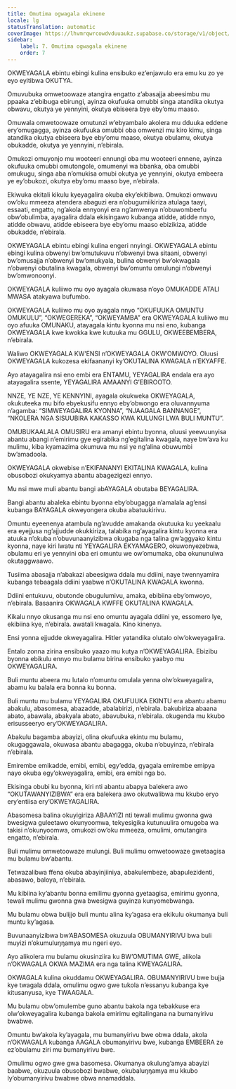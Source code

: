 ```yaml
---
title: Omutima ogwagala ekinene
locale: lg
statusTranslation: automatic
coverImage: https://lhvmrqwrcowdvduuaukz.supabase.co/storage/v1/object/public/strapi-uploads/small_cover-educacion-fundamental.webp-2d51a7828a2b1309555be27f7e2a61a0.webp
sidebar:
    label: 7. Omutima ogwagala ekinene
    order: 7
---
```

OKWEYAGALA ebintu ebingi kulina ensibuko ez’enjawulo era emu ku zo ye eyo eyitibwa OKUTYA.

Omuvubuka omwetoowaze atangira engatto z’abasajja abeesimbu mu ppaaka z’ebibuga ebirungi, ayinza okufuuka omubbi singa atandika okutya obwavu, okutya ye yennyini, okutya ebiseera bye eby’omu maaso.

Omuwala omwetoowaze omutunzi w’ebyambalo akolera mu dduuka eddene ery’omugagga, ayinza okufuuka omubbi oba omwenzi mu kiro kimu, singa atandika okutya ebiseera bye eby’omu maaso, okutya obulamu, okutya obukadde, okutya ye yennyini, n’ebirala.

Omukozi omuyonjo mu wooteeri ennungi oba mu wooteeri ennene, ayinza okufuuka omubbi omutongole, omumenyi wa bbanka, oba omubbi omukugu, singa aba n’omukisa omubi okutya ye yennyini, okutya embeera ye ey’obukozi, okutya eby’omu maaso bye, n’ebirala.

Ekiwuka ekitali kikulu kyeyagalira okuba eky’ekitiibwa. Omukozi omwavu ow’oku mmeeza atendera abaguzi era n’obugumiikiriza atulaga taayi, essaati, engatto, ng’akola ennyonyi era ng’amwenya n’obuwombeefu obw’obulimba, ayagalira ddala ekisingawo kubanga atidde, atidde nnyo, atidde obwavu, atidde ebiseera bye eby’omu maaso ebizikiza, atidde obukadde, n’ebirala.

OKWEYAGALA ebintu ebingi kulina engeri nnyingi. OKWEYAGALA ebintu ebingi kulina obwenyi bw’omutukuvu n’obwenyi bwa sitaani, obwenyi bw’omusajja n’obwenyi bw’omukyala, bulina obwenyi bw’okwagala n’obwenyi obutalina kwagala, obwenyi bw’omuntu omulungi n’obwenyi bw’omwonoonyi.

OKWEYAGALA kuliiwo mu oyo ayagala okuwasa n’oyo OMUKADDE ATALI MWASA atakyawa bufumbo.

OKWEYAGALA kuliiwo mu oyo ayagala nnyo “OKUFUUKA OMUNTU OMUKULU”, “OKWEGEREKA”, “OKWEYAMBA” era OKWEYAGALA kuliiwo mu oyo afuuka OMUNAKU, atayagala kintu kyonna mu nsi eno, kubanga OKWEYAGALA kwe kwokka kwe kutuuka mu GGULU, OKWEEBEMBERA, n’ebirala.

Waliwo OKWEYAGALA KW’ENSI n’OKWEYAGALA OKW’OMWOYO. Oluusi OKWEYAGALA kukozesa ekifaananyi ky’OKUTALINA KWAGALA n’EKYAFFE.

Ayo atayagalira nsi eno embi era ENTAMU, YEYAGALIRA endala era ayo atayagalira ssente, YEYAGALIRA AMAANYI G’EBIROOTO.

NNZE, YE NZE, YE KENNYINI, ayagala okukweka OKWEYAGALA, okukuteeka mu bifo ebyekusifu ennyo eby’obwongo era oluvannyuma n’agamba: “SIMWEYAGALIRA KYONNA”, “NJAAGALA BANNANGE”, “NKOLERA NGA SISUUBIRA KAKASSO KWA KULUNGI LWA BULI MUNTU”.

OMUBUKAALALA OMUSIRU era amanyi ebintu byonna, oluusi yeewuunyisa abantu abangi n’emirimu gye egirabika ng’egitalina kwagala, naye bw’ava ku mulimu, kiba kyamazima okumuva mu nsi ye ng’alina obuwumbi bw’amadoola.

OKWEYAGALA okwebise n’EKIFANANYI EKITALINA KWAGALA, kulina obusobozi okukyamya abantu abagezigezi ennyo.

Mu nsi mwe muli abantu bangi abAYAGALA obutaba BEYAGALIRA.

Bangi abantu abaleka ebintu byonna eby’obugagga n’amalala ag’ensi kubanga BAYAGALA okweyongera okuba abatuukirivu.

Omuntu eyeenenya atambula ng’avudde amakanda okutuuka ku yeekaalu era eyejjusa ng’ajjudde okukkiriza, talabika ng’ayagalira kintu kyonna era atuuka n’okuba n’obuvunaanyizibwa okugaba nga talina gw’aggyako kintu kyonna, naye kiri lwatu nti YEYAGALIRA EKYAMAGERO, okuwonyezebwa, obulamu eri ye yennyini oba eri omuntu we ow’omumaka, oba okununulwa okutaggwaawo.

Tusiima abasajja n’abakazi abeesigwa ddala mu ddiini, naye twennyamira kubanga tebaagala ddiini yaabwe n’OKUTALINA KWAGALA kwonna.

Ddiini entukuvu, obutonde obugulumivu, amaka, ebibiina eby’omwoyo, n’ebirala. Basaanira OKWAGALA KWFFE OKUTALINA KWAGALA.

Kikalu nnyo okusanga mu nsi eno omuntu ayagala ddiini ye, essomero lye, ekibiina kye, n’ebirala. awatali kwagala. Kino kinenya.

Ensi yonna ejjudde okweyagalira. Hitler yatandika olutalo olw’okweyagalira.

Entalo zonna zirina ensibuko yaazo mu kutya n’OKWEYAGALIRA. Ebizibu byonna ebikulu ennyo mu bulamu birina ensibuko yaabyo mu OKWEYAGALIRA.

Buli muntu abeera mu lutalo n’omuntu omulala yenna olw’okweyagalira, abamu ku balala era bonna ku bonna.

Buli muntu mu bulamu YEYAGALIRA OKUFUUKA EKINTU era abantu abamu abakulu, abasomesa, abazadde, abalabirizi, n’ebirala. bakubiriza abaana abato, abawala, abakyala abato, abavubuka, n’ebirala. okugenda mu kkubo erisusseeryo ery’OKWEYAGALIRA.

Abakulu bagamba abayizi, olina okufuuka ekintu mu bulamu, okugaggawala, okuwasa abantu abagagga, okuba n’obuyinza, n’ebirala n’ebirala.

Emirembe emikadde, emibi, emibi, egy’edda, gyagala emirembe emipya nayo okuba egy’okweyagalira, emibi, era emibi nga bo.

Ekisinga obubi ku byonna, kiri nti abantu abapya balekera awo “OKUTAWANYIZIBWA” era era balekera awo okutwalibwa mu kkubo eryo ery’entiisa ery’OKWEYAGALIRA.

Abasomesa balina okuyigiriza ABAAYIZI nti tewali mulimu gwonna gwa bwesigwa guleetawo okunyoomwa, tekyesigika kutunuulira omugoba wa takisi n’okunyoomwa, omukozi ow’oku mmeeza, omulimi, omutangira engatto, n’ebirala.

Buli mulimu omwetoowaze mulungi. Buli mulimu omwetoowaze gwetaagisa mu bulamu bw’abantu.

Tetwazalibwa ffena okuba abayinjiiniya, abakulembeze, abapulezidenti, abasawo, baloya, n’ebirala.

Mu kibiina ky’abantu bonna emilimu gyonna gyetaagisa, emirimu gyonna, tewali mulimu gwonna gwa bwesigwa guyinza kunyomebwanga.

Mu bulamu obwa bulijjo buli muntu alina ky’agasa era ekikulu okumanya buli muntu ky’agasa.

Buvunaanyizibwa bw’ABASOMESA okuzuula OBUMANYIRIVU bwa buli muyizi n’okumuluŋŋamya mu ngeri eyo.

Ayo alikolera mu bulamu okusinziira ku BW’OMUTIMA GWE, alikola n’OKWAGALA OKWA MAZIMA era nga talina KWEYAGALIRA.

OKWAGALA kulina okuddamu OKWEYAGALIRA. OBUMANYIRIVU bwe bujja kye twagala ddala, omulimu ogwo gwe tukola n’essanyu kubanga kye kitusanyusa, kye TWAAGALA.

Mu bulamu obw’omulembe guno abantu bakola nga tebakkuse era olw’okweyagalira kubanga bakola emirimu egitalingana na bumanyirivu bwabwe.

Omuntu bw’akola ky’ayagala, mu bumanyirivu bwe obwa ddala, akola n’OKWAGALA kubanga AAGALA obumanyirivu bwe, kubanga EMBEERA ze ez’obulamu ziri mu bumanyirivu bwe.

Omulimu ogwo gwe gwa basomesa. Okumanya okulung’amya abayizi baabwe, okuzuula obusobozi bwabwe, okubaluŋŋamya mu kkubo ly’obumanyirivu bwabwe obwa nnamaddala.

